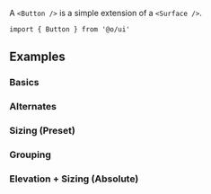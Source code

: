 
A `<Button />` is a simple extension of a `<Surface />`.

```tsx
import { Button } from '@o/ui'
```

## Examples

### Basics

<Example examples={Ex} source={ExSource} id="Basic" />

### Alternates

<Example examples={Ex} source={ExSource} id="Alternates" />

### Sizing (Preset)

<Example examples={Ex} source={ExSource} id="Sizing" />

### Grouping

<Example examples={Ex} source={ExSource} id="Group" />

### Elevation + Sizing (Absolute)

<Example examples={Ex} source={ExSource} id="Elevation" />
